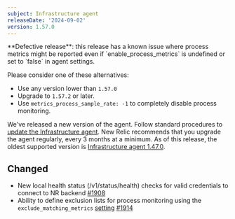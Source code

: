 ```yaml
---
subject: Infrastructure agent
releaseDate: '2024-09-02'
version: 1.57.0
---
```


<Callout variant="caution">
**Defective release**: this release has a known issue where process metrics might be reported even if `enable_process_metrics` is undefined or set to `false` in agent settings.
</Callout>

  Please consider one of these alternatives:
* Use any version lower than `1.57.0`
* Upgrade to `1.57.2` or later. 
* Use `metrics_process_sample_rate: -1` to completely disable process monitoring. 


We've released a new version of the agent. Follow standard procedures to [update the Infrastructure agent](https://docs.newrelic.com/docs/infrastructure/install-configure-manage-infrastructure/update-or-uninstall/update-infrastructure-agent).
New Relic recommends that you upgrade the agent regularly, every 3 months at a minimum. As of this release, the oldest supported version is [Infrastructure agent 1.47.0](https://docs.newrelic.com/docs/release-notes/infrastructure-release-notes/infrastructure-agent-release-notes/new-relic-infrastructure-agent-1470/).

## Changed

* New local health status (/v1/status/health) checks for valid credentials to connect to NR backend [#1908](https://github.com/newrelic/infrastructure-agent/pull/1908)
* Ability to define exclusion lists for process monitoring using the `exclude_matching_metrics` [setting](https://docs.newrelic.com/docs/infrastructure/install-infrastructure-agent/configuration/infrastructure-agent-configuration-settings/#exclude-matching-metrics) [#1914](https://github.com/newrelic/infrastructure-agent/pull/1914)
